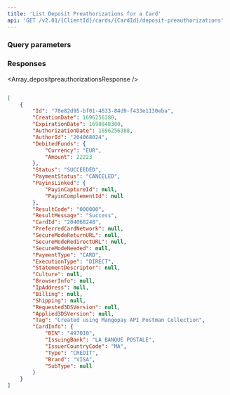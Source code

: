 ```yaml
---
title: 'List Deposit Preathorizations for a Card'  
api: 'GET /v2.01/{ClientId}/cards/{CardId}/deposit-preauthorizations'  
---
```


  

### Query parameters  

<ResultCode />  

<Status />  

<PaymentStatus />  

### Responses  

<AccordionGroup><Accordion title="200">  

<Array_depositpreauthorizationsResponse /></Accordion></AccordionGroup>  

<ResponseExample>  

```json 200  

[
    {
        "Id": "78e82d95-bf01-4633-84d9-f433e1130eba",
        "CreationDate": 1696256380,
        "ExpirationDate": 1698848380,
        "AuthorizationDate": 1696256388,
        "AuthorId": "204068024",
        "DebitedFunds": {
            "Currency": "EUR",
            "Amount": 22223
        },
        "Status": "SUCCEEDED",
        "PaymentStatus": "CANCELED",
        "PayinsLinked": {
            "PayinCaptureId": null,
            "PayinComplementId": null
        },
        "ResultCode": "000000",
        "ResultMessage": "Success",
        "CardId": "204068248",
        "PreferredCardNetwork": null,
        "SecureModeReturnURL": null,
        "SecureModeRedirectURL": null,
        "SecureModeNeeded": null,
        "PaymentType": "CARD",
        "ExecutionType": "DIRECT",
        "StatementDescriptor": null,
        "Culture": null,
        "BrowserInfo": null,
        "IpAddress": null,
        "Billing": null,
        "Shipping": null,
        "Requested3DSVersion": null,
        "Applied3DSVersion": null,
        "Tag": "Created using Mangopay API Postman Collection",
        "CardInfo": {
            "BIN": "497010",
            "IssuingBank": "LA BANQUE POSTALE",
            "IssuerCountryCode": "MA",
            "Type": "CREDIT",
            "Brand": "VISA",
            "SubType": null
        }
    }
]  

 ```  

</ResponseExample>